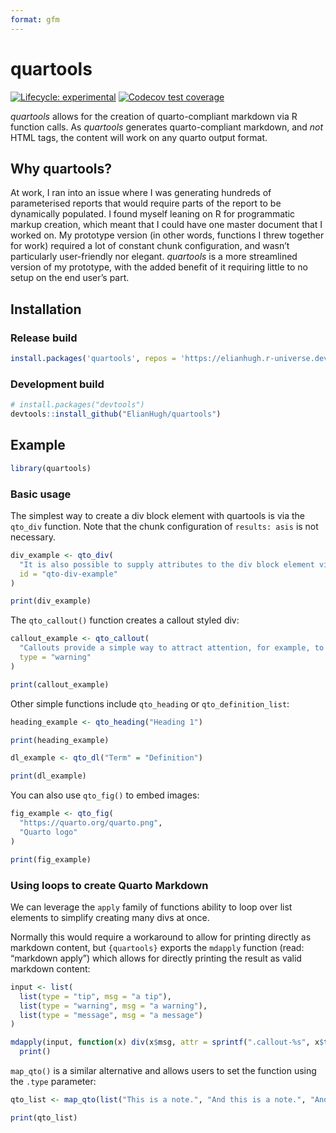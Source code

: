 ```yaml
---
format: gfm
---
```


<!-- README.md is generated from README.Rmd. Please edit that file -->

# quartools

<!-- badges: start -->
[![Lifecycle: experimental](https://img.shields.io/badge/lifecycle-experimental-orange.svg)](https://lifecycle.r-lib.org/articles/stages.html#experimental)
[![Codecov test coverage](https://codecov.io/gh/ElianHugh/quartools/branch/main/graph/badge.svg)](https://app.codecov.io/gh/ElianHugh/quartools?branch=main)
<!-- badges: end -->

_quartools_ allows for the creation of quarto-compliant markdown via R function calls. As _quartools_ generates quarto-compliant markdown, and _not_ HTML tags, the content will work on any quarto output format.


## Why quartools?

At work, I ran into an issue where I was generating hundreds of parameterised reports that would require parts of the report to be dynamically populated. I found myself leaning on R for programmatic markup creation, which meant that I could have one master document that I worked on. My prototype version (in other words, functions I threw together for work) required a lot of constant chunk configuration, and wasn't particularly user-friendly nor elegant. _quartools_ is a more streamlined version of my prototype, with the added benefit of it requiring little to no setup on the end user's part.


## Installation

### Release build

``` r
install.packages('quartools', repos = 'https://elianhugh.r-universe.dev')
```

### Development build

``` r
# install.packages("devtools")
devtools::install_github("ElianHugh/quartools")
```

## Example

```r
library(quartools)
```

### Basic usage

The simplest way to create a div block element with quartools is via the `qto_div` function. Note that the chunk configuration of `results: asis` is not necessary.

```r
div_example <- qto_div(
  "It is also possible to supply attributes to the div block element via the `id`, `class`, and `.attributes` parameters.",
  id = "qto-div-example"
)

print(div_example)
```

The `qto_callout()` function creates a callout styled div:

```r
callout_example <- qto_callout(
  "Callouts provide a simple way to attract attention, for example, to this warning.",
  type = "warning"
)

print(callout_example)
```
Other simple functions include `qto_heading` or `qto_definition_list`:

```r
heading_example <- qto_heading("Heading 1")

print(heading_example)

dl_example <- qto_dl("Term" = "Definition")

print(dl_example)
```

You can also use `qto_fig()` to embed images:

```r
fig_example <- qto_fig(
  "https://quarto.org/quarto.png",
  "Quarto logo"
)

print(fig_example)
```


### Using loops to create Quarto Markdown

We can leverage the `apply` family of functions ability to loop over list elements to simplify creating many divs at once.

Normally this would require a workaround to allow for printing directly as markdown content, but `{quartools}` exports the `mdapply` function (read: "markdown apply") which allows for directly printing the result as valid markdown content:

```r
input <- list(
  list(type = "tip", msg = "a tip"),
  list(type = "warning", msg = "a warning"),
  list(type = "message", msg = "a message")
)

mdapply(input, function(x) div(x$msg, attr = sprintf(".callout-%s", x$type))) |>
  print()
```

`map_qto()` is a similar alternative and allows users to set the function using the `.type` parameter:

```r
qto_list <- map_qto(list("This is a note.", "And this is a note.", "And this is a note"), .type = "callout")

print(qto_list)
```


